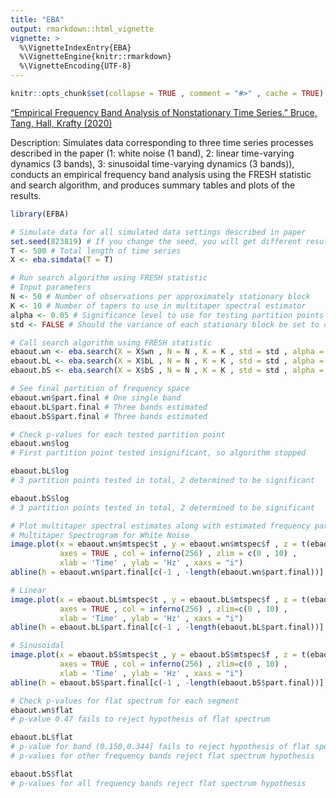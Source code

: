 ```yaml
---
title: "EBA"
output: rmarkdown::html_vignette
vignette: >
  %\VignetteIndexEntry{EBA}
  %\VignetteEngine{knitr::rmarkdown}
  %\VignetteEncoding{UTF-8}
---
```


```r
knitr::opts_chunk$set(collapse = TRUE , comment = "#>" , cache = TRUE)
```

["Empirical Frequency Band Analysis of Nonstationary Time Series." Bruce, Tang, Hall, Krafty (2020)](https://www.ncbi.nlm.nih.gov/pmc/articles/PMC8186526/)

Description: Simulates data corresponding to three time series processes described in the paper (1: white noise (1 band), 2: linear time-varying dynamics (3 bands), 3: sinusoidal time-varying dynamics (3 bands)), conducts an empirical frequency band analysis using the FRESH statistic and search algorithm, and produces summary tables and plots of the results.

```r
library(EFBA)

# Simulate data for all simulated data settings described in paper
set.seed(823819) # If you change the seed, you will get different results
T <- 500 # Total length of time series 
X <- eba.simdata(T = T)

# Run search algorithm using FRESH statistic
# Input parameters
N <- 50 # Number of observations per approximately stationary block
K <- 10 # Number of tapers to use in multitaper spectral estimator
alpha <- 0.05 # Significance level to use for testing partition points using FRESH statistic
std <- FALSE # Should the variance of each stationary block be set to one across all blocks? (TRUE or FALSE)

# Call search algorithm using FRESH statistic
ebaout.wn <- eba.search(X = X$wn , N = N , K = K , std = std , alpha = alpha)
ebaout.bL <- eba.search(X = X$bL , N = N , K = K , std = std , alpha = alpha)
ebaout.bS <- eba.search(X = X$bS , N = N , K = K , std = std , alpha = alpha)

# See final partition of frequency space
ebaout.wn$part.final # One single band
ebaout.bL$part.final # Three bands estimated
ebaout.bS$part.final # Three bands estimated

# Check p-values for each tested partition point
ebaout.wn$log
# First partition point tested insignificant, so algorithm stopped

ebaout.bL$log
# 3 partition points tested in total, 2 determined to be significant

ebaout.bS$log
# 3 partition points tested in total, 2 determined to be significant

# Plot multitaper spectral estimates along with estimated frequency partition points
# Multitaper Spectrogram for White Noise
image.plot(x = ebaout.wn$mtspec$t , y = ebaout.wn$mtspec$f , z = t(ebaout.wn$mtspec$mtspec) , 
           axes = TRUE , col = inferno(256) , zlim = c(0 , 10) , 
           xlab = 'Time' , ylab = 'Hz' , xaxs = "i") 
abline(h = ebaout.wn$part.final[c(-1 , -length(ebaout.wn$part.final))] , col = 'green')

# Linear
image.plot(x = ebaout.bL$mtspec$t , y = ebaout.bL$mtspec$f , z = t(ebaout.bL$mtspec$mtspec) , 
           axes = TRUE , col = inferno(256) , zlim=c(0 , 10) , 
           xlab = 'Time' , ylab = 'Hz' , xaxs = "i") 
abline(h = ebaout.bL$part.final[c(-1 , -length(ebaout.bL$part.final))] , col = 'green')

# Sinusoidal
image.plot(x = ebaout.bS$mtspec$t , y = ebaout.bS$mtspec$f , z = t(ebaout.bS$mtspec$mtspec) , 
           axes = TRUE , col = inferno(256) , zlim=c(0 , 10) , 
           xlab = 'Time' , ylab = 'Hz' , xaxs = "i") 
abline(h = ebaout.bS$part.final[c(-1 , -length(ebaout.bS$part.final))] , col = 'green')

# Check p-values for flat spectrum for each segment
ebaout.wn$flat
# p-value 0.47 fails to reject hypothesis of flat spectrum

ebaout.bL$flat 
# p-value for band (0.150,0.344] fails to reject hypothesis of flat spectrum
# p-values for other frequency bands reject flat spectrum hypothesis

ebaout.bS$flat 
# p-values for all frequency bands reject flat spectrum hypothesis

```
